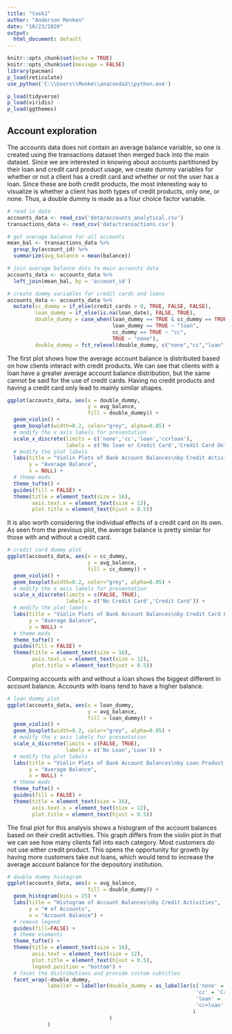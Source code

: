 ```yaml
---
title: "task1"
author: "Anderson Monken"
date: "10/23/2020"
output:
  html_document: default
---
```


```r
knitr::opts_chunk$set(echo = TRUE)
knitr::opts_chunk$set(message = FALSE)
library(pacman)
p_load(reticulate)
use_python('C:\\Users\\Monke\\anaconda3\\python.exe')

p_load(tidyverse)
p_load(viridis)
p_load(ggthemes)
```

## Account exploration

The accounts data does not contain an average balance variable, so one is created using the transactions dataset then merged back into the main dataset. Since we are interested in knowing about accounts partitioned by their loan and credit card product usage, we create dummy variables for whether or not a client has a credit card and whether or not the user has a loan. Since these are both credit products, the most interesting way to visualize is whether a client has both types of credit products, only one, or none. Thus, a double dummy is made as a four choice factor variable.


```r
# read in data
accounts_data <- read_csv('data/accounts_analytical.csv')
transactions_data <- read_csv('data/transactions.csv')

# get average balance for all accounts
mean_bal <- transactions_data %>% 
  group_by(account_id) %>% 
  summarize(avg_balance = mean(balance))

# join average balance data to main accounts data
accounts_data <- accounts_data %>% 
  left_join(mean_bal, by = 'account_id') 

# create dummy variables for credit cards and loans
accounts_data <- accounts_data %>%
  mutate(cc_dummy = if_else(credit_cards > 0, TRUE, FALSE, FALSE),
         loan_dummy = if_else(is.na(loan_date), FALSE, TRUE),
         double_dummy = case_when(loan_dummy == TRUE & cc_dummy == TRUE ~ "cc+loan",
                                  loan_dummy == TRUE ~ "loan",
                                  cc_dummy == TRUE ~ "cc",
                                  TRUE ~ "none"),
         double_dummy = fct_relevel(double_dummy, c("none","cc","loan","cc+loan")))

```

The first plot shows how the average account balance is distributed based on how clients interact with credit products. We can see that clients with a loan have a greater average account balance distribution, but the same cannot be said for the use of credit cards. Having no credit products and having a credit card only lead to mainly similar shapes.

```r

ggplot(accounts_data, aes(x = double_dummy, 
                          y = avg_balance, 
                          fill = double_dummy)) + 
  geom_violin() +
  geom_boxplot(width=0.2, color="grey", alpha=0.05) + 
  # modify the x axis labels for presentation
  scale_x_discrete(limits = c('none','cc','loan','cc+loan'), 
                   labels = c('No loan or Credit Card','Credit Card Only','Loan Only','Credit Card and Loan')) + 
  # modify the plot labels
  labs(title = "Violin Plots of Bank Account Balances\nby Credit Activities",
       y = "Average Balance",
       x = NULL) +
  # theme mods
  theme_tufte() +
  guides(fill = FALSE) +
  theme(title = element_text(size = 16),
        axis.text.x = element_text(size = 12),
        plot.title = element_text(hjust = 0.5))


```


It is also worth considering the individual effects of a credit card on its own. As seen from the previous plot, the average balance is pretty similar for those with and without a credit card.

```r
# credit card dummy plot
ggplot(accounts_data, aes(x = cc_dummy, 
                          y = avg_balance, 
                          fill = cc_dummy)) + 
  geom_violin() +
  geom_boxplot(width=0.2, color="grey", alpha=0.05) + 
  # modify the x axis labels for presentation
  scale_x_discrete(limits = c(FALSE, TRUE), 
                   labels = c('No Credit Card','Credit Card')) + 
  # modify the plot labels
  labs(title = "Violin Plots of Bank Account Balances\nby Credit Card Product Usage",
       y = "Average Balance",
       x = NULL) +
  # theme mods
  theme_tufte() +
  guides(fill = FALSE) +
  theme(title = element_text(size = 16),
        axis.text.x = element_text(size = 12),
        plot.title = element_text(hjust = 0.5))


```

Comparing accounts with and without a loan shows the biggest different in account balance. Accounts with loans tend to have a higher balance.

```r
# loan dummy plot
ggplot(accounts_data, aes(x = loan_dummy, 
                          y = avg_balance, 
                          fill = loan_dummy)) + 
  geom_violin() +
  geom_boxplot(width=0.2, color="grey", alpha=0.05) + 
  # modify the x axis labels for presentation
  scale_x_discrete(limits = c(FALSE, TRUE), 
                   labels = c('No Loan','Loan')) + 
  # modify the plot labels
  labs(title = "Violin Plots of Bank Account Balances\nby Loan Product Usage",
       y = "Average Balance",
       x = NULL) +
  # theme mods
  theme_tufte() +
  guides(fill = FALSE) +
  theme(title = element_text(size = 16),
        axis.text.x = element_text(size = 12),
        plot.title = element_text(hjust = 0.5))


```

The final plot for this analysis shows a histogram of the account balances based on their credit activities. This graph differs from the violin plot in that we can see how many clients fall into each category. Most customers do not use either credit product. This opens the opportunity for growth by having more customers take out loans, which would tend to increase the average account balance for the depository institution.

```r
# double dummy histogram
ggplot(accounts_data, aes(x = avg_balance, 
                          fill = double_dummy)) + 
  geom_histogram(bins = 25) +
  labs(title = "Histogram of Account Balances\nby Credit Activities",
       y = "# of Accounts",
       x = "Account Balance") +
  # remove legend
  guides(fill=FALSE) +
  # theme elements
  theme_tufte() +
  theme(title = element_text(size = 16),
        axis.text = element_text(size = 12),
        plot.title = element_text(hjust = 0.5),
        legend.position = "bottom") +
  # facet the distributions and provide custom subtitles
  facet_wrap(~double_dummy, 
             labeller = labeller(double_dummy = as_labeller(c('none' = 'No loan or Credit Card',
                                                             'cc' = 'Credit Card Only',
                                                             'loan' = 'Loan Only',
                                                             'cc+loan' = 'Credit Card and Loan')
                                                            )
                                 )
             )
```
